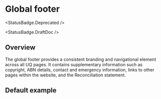 
<Meta of={FooterStories} />

# Global footer

<StatusBadge.Deprecated />

<StatusBadge.DraftDoc />

## Overview

The global footer provides a consistent branding and navigational element across all UQ pages. It contains supplementary information such as copyright, ABN details, contact and emergency information, links to other pages within the website, and the Reconciliation statement.

## Default example

<Canvas of={FooterStories.footer} />

```html
<footer class="legacy-footer">
  <div class="legacy-footer__container">
    <div class="legacy-footer__acknowledgement">
      UQ acknowledges the Traditional Owners and their custodianship of the
      lands on which UQ is situated. —
      <a
        href="https://about.uq.edu.au/reconciliation"
        class="legacy-footer__acknowledgement__link"
        >Reconciliation statement</a
      >
    </div>
    <div class="legacy-footer__row">
      <div class="legacy-footer__column">
        <div class="legacy-footer__copyright">
          © The University of Queensland
        </div>
        <div class="legacy-footer__contact">
          Enquiries:
          <a
            href="tel:+61733651111"
            class="legacy-footer__link footer__enquiries-phone"
            ><span itemprop="telephone">+61 7 3365 1111</span></a
          >
          &nbsp; | &nbsp;
          <a
            href="https://uq.edu.au/contacts"
            class="legacy-footer__link footer__contacts-link"
            >Contact directory</a
          >
        </div>
        <div class="legacy-footer__meta">
          <abbr title="Australian Business Number">ABN</abbr>: 63 942 912 684
          &nbsp; | &nbsp;
          <abbr
            title="Commonwealth Register of Institutions and Courses for Overseas Students"
            >CRICOS</abbr
          >
          Provider No:
          <a
            class="legacy-footer__link cricos__link"
            href="https://www.uq.edu.au/about/cricos-link"
            rel="external"
            >00025B</a
          >
        </div>
      </div>
      <div class="legacy-footer__column">
        <div class="legacy-footer__emergency-contact legacy-footer__aside">
          <strong class="legacy-footer__sub-title">Emergency</strong><br />
          Phone:
          <a
            href="tel:+61733653333"
            class="legacy-footer__link footer__emergency-phone"
            >3365 3333</a
          >
        </div>
      </div>
    </div>
    <div class="legacy-footer__footer">
      <div class="legacy-footer__row">
        <div class="legacy-footer__column">
          <div class="legacy-footer__footer-menu">
            <ul class="legacy-footer__footer-menu__list">
              <li class="legacy-footer__footer-menu__item">
                <a
                  href="https://www.uq.edu.au/terms-of-use/"
                  rel="external"
                  class="legacy-footer__footer-menu__link"
                  >Privacy &amp; Terms of use</a
                >
              </li>
              <li class="legacy-footer__footer-menu__item">
                <a
                  href="https://www.uq.edu.au/rti/"
                  rel="external"
                  class="legacy-footer__footer-menu__link"
                  >Right to Information</a
                >
              </li>
              <li class="legacy-footer__footer-menu__item">
                <a
                  href="https://uq.edu.au/accessibility/"
                  rel="external"
                  class="legacy-footer__footer-menu__link"
                  >Accessibility</a
                >
              </li>
              <li class="legacy-footer__footer-menu__item">
                <a
                  href="https://its.uq.edu.au/feedback?r=https://uq.edu.au"
                  rel="external"
                  class="legacy-footer__footer-menu__link"
                  >Feedback</a
                >
              </li>
            </ul>
          </div>
        </div>
      </div>
    </div>
  </div>
</footer>
```
